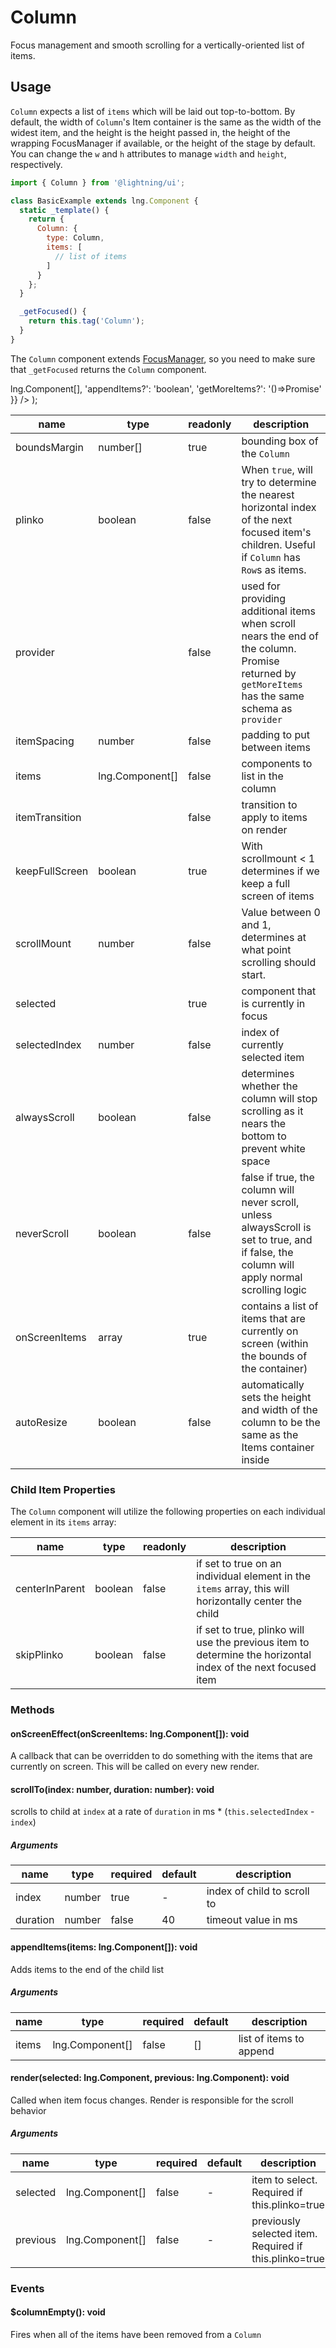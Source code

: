 

# Column

Focus management and smooth scrolling for a vertically-oriented list of items.

## Usage

`Column` expects a list of `items` which will be laid out top-to-bottom. By default, the width of `Column`'s Item container is the same as the width of the widest item, and the height is the height passed in, the height of the wrapping FocusManager if available, or the height of the stage by default. You can change the `w` and `h` attributes to manage `width` and `height`, respectively.

```js
import { Column } from '@lightning/ui';

class BasicExample extends lng.Component {
  static _template() {
    return {
      Column: {
        type: Column,
        items: [
          // list of items
        ]
      }
    };
  }

  _getFocused() {
    return this.tag('Column');
  }
}
```

The `Column` component extends [FocusManager][fm-docs], so you need to make sure that `_getFocused` returns the `Column` component.

<Canvas>
  <Story id="layout-column--basic" />
</Canvas>

  <GenericType type="Promise">
    <ObjectFormat
      object={{
        items: <DocsLink id="lng.Component">lng.Component[]</DocsLink>,
        'appendItems?': 'boolean',
        'getMoreItems?': '()=>Promise'
      }}
    />
  </GenericType>
);

| name           | type                                                    | readonly | description                                                                                                                                            |
| -------------- | ------------------------------------------------------- | -------- | ------------------------------------------------------------------------------------------------------------------------------------------------------ |
| boundsMargin   | number[]                                                | true     | bounding box of the `Column`                                                                                                                           |
| plinko         | boolean                                                 | false    | When `true`, will try to determine the nearest horizontal index of the next focused item's children. Useful if `Column` has `Row`s as items.           |
| provider       | <ProviderType />                                        | false    | used for providing additional items when scroll nears the end of the column.<br />Promise returned by `getMoreItems` has the same schema as `provider` |
| itemSpacing    | number                                                  | false    | padding to put between items                                                                                                                           |
| items          | <DocsLink id="lng.Component">lng.Component[]</DocsLink> | false    | components to list in the column                                                                                                                       |
| itemTransition | <DocsLink id="lng.Transition" />                        | false    | transition to apply to items on render                                                                                                                 |
| keepFullScreen | boolean                                                 | true     | With scrollmount < 1 determines if we keep a full screen of items                                                                                      |
| scrollMount    | number                                                  | false    | Value between 0 and 1, determines at what point scrolling should start.                                                                                |
| selected       | <DocsLink id="lng.Component" />                         | true     | component that is currently in focus                                                                                                                   |
| selectedIndex  | number                                                  | false    | index of currently selected item                                                                                                                       |
| alwaysScroll   | boolean                                                 | false    | determines whether the column will stop scrolling as it nears the bottom to prevent white space                                                        |
| neverScroll    | boolean                                                 | false    | false if true, the column will never scroll, unless alwaysScroll is set to true, and if false, the column will apply normal scrolling logic            |
| onScreenItems  | array                                                   | true     | contains a list of items that are currently on screen (within the bounds of the container)                                                             |
| autoResize     | boolean                                                 | false    | automatically sets the height and width of the column to be the same as the Items container inside                                                     |

### Child Item Properties

The `Column` component will utilize the following properties on each individual element in its `items` array:

| name           | type    | readonly | description                                                                                                  |
| -------------- | ------- | -------- | ------------------------------------------------------------------------------------------------------------ |
| centerInParent | boolean | false    | if set to true on an individual element in the `items` array, this will horizontally center the child        |
| skipPlinko     | boolean | false    | if set to true, plinko will use the previous item to determine the horizontal index of the next focused item |

### Methods

#### onScreenEffect(onScreenItems: lng.Component[]): void

A callback that can be overridden to do something with the items that are currently on screen. This will be called on every new render.

#### scrollTo(index: number, duration: number): void

scrolls to child at `index` at a rate of `duration` in ms \* (`this.selectedIndex` - `index`)

##### Arguments

| name     | type   | required | default | description                 |
| -------- | ------ | -------- | ------- | --------------------------- |
| index    | number | true     | -       | index of child to scroll to |
| duration | number | false    | 40      | timeout value in ms         |

#### appendItems(items: lng.Component[]): void

Adds items to the end of the child list

##### Arguments

| name  | type                                                    | required | default | description             |
| ----- | ------------------------------------------------------- | -------- | ------- | ----------------------- |
| items | <DocsLink id="lng.Component">lng.Component[]</DocsLink> | false    | []      | list of items to append |

#### render(selected: lng.Component, previous: lng.Component): void

Called when item focus changes. Render is responsible for the scroll behavior

##### Arguments

| name     | type                                                    | required | default | description                                            |
| -------- | ------------------------------------------------------- | -------- | ------- | ------------------------------------------------------ |
| selected | <DocsLink id="lng.Component">lng.Component[]</DocsLink> | false    | -       | item to select. Required if this.plinko=true           |
| previous | <DocsLink id="lng.Component">lng.Component[]</DocsLink> | false    | -       | previously selected item. Required if this.plinko=true |

### Events

#### $columnEmpty(): void

Fires when all of the items have been removed from a `Column`

[fm-docs]: ?path=/docs/focusmanager--rows
[fm-api]: ?path=/docs/focusmanager--rows#api
